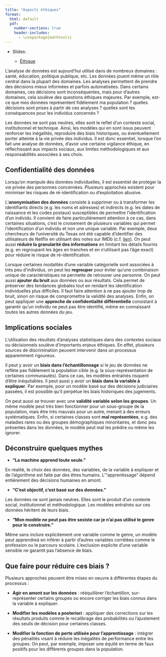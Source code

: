 ```yaml
--- 
title: "Aspects éthiques"
format: 
  html: default
  pdf:
    number-sections: true
    header-includes: 
      - \usepackage{mathtools}
---
```



* Slides: 

  - [Éthique](../slides/07-ethics-slides.qmd) 


L'analyse de données est aujourd'hui utilisé dans de nombreux domaines : santé, éducation, politique publique, etc. Les données jouent même un rôle central dans la plupart des domaines. Les analyses permettent de prendre des décisions mieux informées et parfois automatisées. Dans certains domaines, ces décisions sont inconséquentes, mais pour d'autres domaines, cela soulève des questions éthiques majeures. Par exemple, est-ce que mes données représentent fidélement ma population ? quelles décisions sont prises à partir de ces analyses ? quelles sont les conséquences pour les individus concernés ?

Les données ne sont pas neutres, elles sont le reflet d'un contexte social, institutionnel et technique. Ainsi, les modèles qui en sont issus peuvent renforcer les inégalités, reproduire des biais historiques, ou éventuellement porter atteinte à la vie privée des individus. Il est donc essentiel, lorsque l'on fait une analyse de données, d'avoir une certaine vigilance éthique, en réflechissant aux impacts sociaux, aux limites méthodologiques et aux responsabilités associées à ses choix.


## Confidentialité des données

Lorsqu'on manipule des données individuelles, il est essentiel de protéger la vie privée des personnes concernées. Plusieurs approches existent pour minimiser les risques de ré-identification ou d'exploitation abusive.

L'**anonymisation des données** consiste à supprimer ou à transformer les identifiants directs (e.g. les noms et adresses) et indirects (e.g. les dates de naissance et les codes postaux) susceptibles de permettre l'identification d'un individu. Il convient de faire particulièrement attention à ce cas, dans certaines situations, c'est le croisement de plusieurs variables qui permet l'identification d'un individu et non une unique variable. Par exemple, deux chercheurs de l'université du Texas ont été capable d'identifier des utilisateurs de Netflix en utilisant des notes sur IMDb (c.f. [lien](https://arxiv.org/pdf/cs/0610105)). On peut aussi **réduire la granularité des informations** en limitant les détails fournis (e.g. en regroupant les âges en tranches et en n'utilisant pas l'âge exact) pour réduire le risque de ré-identification.

Lorsque certaines modalités d'une variable catégorielle sont associées à très peu d'individus, on peut les **regrouper** pour éviter qu'une combinaison unique de caractéristiques ne permette de retrouver une personne. On peut aussi **ajouter du bruit** aux données ou aux résultats. Cela permet de préserver des tendances globales tout en rendant les identification individuelles plus difficiles. Il faut faire attention à ne pas ajouter trop de bruit, sinon on risque de compromettre la validité des analyses. Enfin, on peut appliquer une **approche de confidentialité différentielle** consistant à garantir qu'un individu ne peut pas être identifié, même en connaissant toutes les autres données du jeu. 



## Implications sociales

L'utilisation des résultats d'analyses statistiques dans des contextes sociaux ou décisionnels soulève d'importants enjeux éthiques. En effet, plusieurs sources de discrimination peuvent intervenir dans un processus apparemment rigoureux.

Il peut y avoir un **biais dans l'échantillonnage** si le jeu de données ne reflète pas fidèlement la population cible (e.g. la sous-représentation de certaines communautés). Dans ce cas, les modèles entraînés risquent d'être inéquitables. Il peut aussi y avoir un **biais dans la variable à expliquer**. Par exemple, pour un modèle basé sur des décisions judiciaires passées, il est possible qu'il perpétue les biais historiques des jugements.

On peut aussi se trouver avec une **validité variable selon les groupes**. Un même modèle peut très bien fonctionner pour un sous-groupe de la population, mais être très mauvais pour un autre, menant à des erreurs systématiques. Enfin, si certaines classes sont **mal représentées**, e.g. des maladies rares ou des groupes démographiques minoritaires, et donc peu présentes dans les données, le modèle peut mal les prédire ou même les ignorer.

## Déconstruire quelques mythes


* **"La machine apprend toute seule."**

En réalité, le choix des données, des variables, de la variable à expliquer et de l'algorithme est faite par des êtres humains. L'"apprentissage" dépend entièrement des décisions humaines en amont.


* **"C'est objectif, c'est basé sur des données."**

Les données ne sont jamais neutres. Elles sont le produit d'un contexte social, institutionnel et méthodologique. Les modèles entraînés sur ces données héritent de leurs biais.

* **"Mon modèle ne peut pas être sexiste car je n'ai pas utilisé le genre pour le construire."**

Même sans inclure explicitement une variable comme le genre, un modèle peut apprendreà en inférer à partir d'autres variables corrélées comme le profession ou le parcours scolaire. L'exclusion explicite d'une variable sensible ne garantit pas l'absence de biais.


## Que faire pour réduire ces biais ?

Plusieurs approches peuvent être mises en oeuvre à différentes étapes du processus :

* **Agir en amont sur les données** : rééquilibrer l'échantillon, sur-représenter certains groupes ou encore corriger les biais connus dans la variable à expliquer.

* **Modifier les modèles a posteriori** : appliquer des corrections sur les résultats produits comme le recalibrage des probabilités ou l'ajustement des seuils de décision pour certaines classes.

* **Modifier la fonction de perte utilisée pour l'apprentissage** : intégrer des pénalités visant à réduire les inégalités de performance entre les groupes. On peut, par exemple, imposer une équité en terme de faux positifs pour les différents groupes dans la population.


